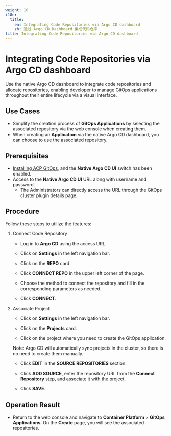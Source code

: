 ```yaml
---
weight: 10
i18n:
  title:
    en: Integrating Code Repositories via Argo CD dashboard
    zh: 通过 Argo CD Dashboard 集成代码仓库
title: Integrating Code Repositories via Argo CD dashboard
---
```


# Integrating Code Repositories via Argo CD dashboard

Use the native Argo CD dashboard to integrate code repositories and allocate repositories, enabling developer to manage GitOps applications throughout their entire lifecycle via a visual interface.

## Use Cases

- Simplify the creation process of **GitOps Applications** by selecting the associated repository via the web console when creating them.
- When creating an **Application** via the native Argo CD dashboard, you can choose to use the associated repository.

## Prerequisites

- [Installing ACP GitOps](../install_gitops/install_gitops_plugin.mdx), and the **Native Argo CD UI** switch has been enabled.
- Access to the **Native Argo CD UI** URL along with username and password. 
   - The Administrators can directly access the URL through the GitOps cluster plugin details page.

## Procedure

Follow these steps to utilize the features:

1. Connect Code Repository

   - Log in to **Argo CD** using the access URL.

   - Click on **Settings** in the left navigation bar.

   - Click on the **REPO** card.

   - Click **CONNECT REPO** in the upper left corner of the page.

   - Choose the method to connect the repository and fill in the corresponding parameters as needed.

   - Click **CONNECT**.

2. Associate Project

   - Click on **Settings** in the left navigation bar.

   - Click on the **Projects** card.

   - Click on the project where you need to create the GitOps application.

   Note: Argo CD will automatically sync projects in the cluster, so there is no need to create them manually.

   - Click **EDIT** in the **SOURCE REPOSITORIES** section.

   - Click **ADD SOURCE**, enter the repository URL from the **Connect Repository** step, and associate it with the project.

   - Click **SAVE**.

## Operation Result

- Return to the web console and navigate to **Container Platform** > **GitOps Applications**. On the **Create** page, you will see the associated repositories.

